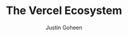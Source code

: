 ---
title: The Vercel Ecosystem
publishedAt: 2025-02-01
tag: core
summary: A comprehensive guide for machine learning engineers and data scientists using Next.js and Vercel, focusing on deployment strategies and best practices.
author: Justin Goheen
---